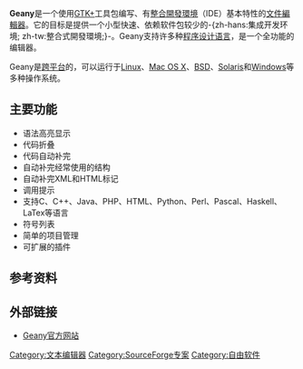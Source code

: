 {{NoteTA|G1=IT|G2=FL}}
{{Infobox Software
| name = Geany
| logo = Geany logo.svg
| screenshot = Geany screenshot on ubuntu.png
| screenshot size = 250px
| caption = 
| developer = Enrico Tröger<br />Nick Treleaven<br />Frank Lanitz
| released = 2005年10月19日
| latest release version = 1.38
| latest release date = {{release date and age|2021|10|09}}
| programming language = [[C语言|C]]、[[C++|C++]]、[[Java|Java]]
| operating system = [[跨平台|跨平台]]
| language = 
| genre = -{zh-hans:集成开发环境; zh-tw:整合開發環境;}-
| license = [[GNU_GPL|GNU GPL]] v2<ref name="eefe">{{cite web |url=https://geany.svn.sourceforge.net/svnroot/geany/trunk/COPYING |title=存档副本 |accessdate=2014年2月3日 |deadurl=yes |archiveurl=https://web.archive.org/web/20130518043619/https://geany.svn.sourceforge.net/svnroot/geany/trunk/COPYING |archivedate=2013年5月18日 |df= }}</ref>
| website = https://www.geany.org
}}

'''Geany'''是一个使用[[GTK+|GTK+]]工具包编写、有[[集成开发环境|整合開發環境]]（IDE）基本特性的[[文本编辑器|文件編輯器]]。它的目标是提供一个小型快速、依赖软件包较少的-{zh-hans:集成开发环境; zh-tw:整合式開發環境;}-。Geany支持许多种[[程序设计语言|程序设计语言]]，是一个全功能的编辑器。

Geany是[[跨平台|跨平台]]的，可以运行于[[Linux|Linux]]、[[Mac_OS_X|Mac OS X]]、[[BSD|BSD]]、[[Solaris|Solaris]]和[[Windows|Windows]]等多种操作系统。

== 主要功能 ==

*语法高亮显示
*代码折叠
*代码自动补完
*自动补完经常使用的结构
*自动补完XML和HTML标记
*调用提示
*支持C、C++、Java、PHP、HTML、Python、Perl、Pascal、Haskell、LaTex等语言
*符号列表
*简单的项目管理
*可扩展的插件

== 参考资料 ==
{{reflist}}

== 外部链接 ==
* [http://www.geany.org/ Geany官方网站] {{Wayback|url=http://www.geany.org/ |date=20210128205341 }}

{{Computer software-stub}}
{{Integrated development environments for C and C++}}
{{GNOME|state=collapsed}}
{{GTK|state=collapsed}}
{{HTML编辑器}}

[[Category:文本编辑器|Category:文本编辑器]]
[[Category:SourceForge专案|Category:SourceForge专案]]
[[Category:自由软件|Category:自由软件]]